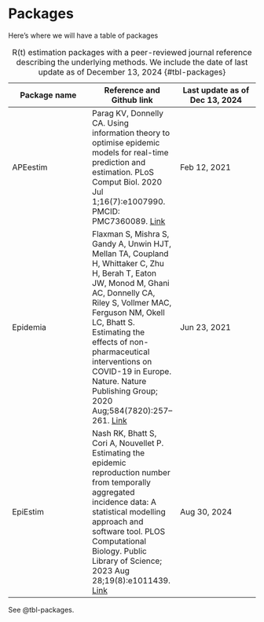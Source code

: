 # Packages

Here's where we will have a table of packages


| Package name  | Reference and Github link  | Last update as of Dec 13, 2024 | 
|--------|--------|--------|
| APEestim  | Parag KV, Donnelly CA. Using information theory to optimise epidemic models for real-time prediction and estimation. PLoS Comput Biol. 2020 Jul 1;16(7):e1007990. PMCID: PMC7360089. [Link](https://github.com/kpzoo/model-selection-for-epidemic-renewal-models)   | Feb 12, 2021 |
| Epidemia  | Flaxman S, Mishra S, Gandy A, Unwin HJT, Mellan TA, Coupland H, Whittaker C, Zhu H, Berah T, Eaton JW, Monod M, Ghani AC, Donnelly CA, Riley S, Vollmer MAC, Ferguson NM, Okell LC, Bhatt S. Estimating the effects of non-pharmaceutical interventions on COVID-19 in Europe. Nature. Nature Publishing Group; 2020 Aug;584(7820):257–261. [Link](https://github.com/ImperialCollegeLondon/epidemia)   | Jun 23, 2021 |
| EpiEstim  | Nash RK, Bhatt S, Cori A, Nouvellet P. Estimating the epidemic reproduction number from temporally aggregated incidence data: A statistical modelling approach and software tool. PLOS Computational Biology. Public Library of Science; 2023 Aug 28;19(8):e1011439. [Link](https://github.com/mrc-ide/EpiEstim )   | Aug 30, 2024 |

: R(t) estimation packages with a peer-reviewed journal reference describing the underlying methods. We include the date of last update as of December 13, 2024 {#tbl-packages}

See @tbl-packages.
